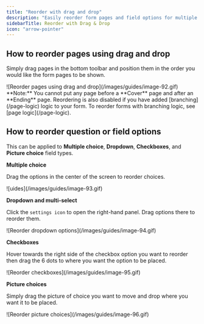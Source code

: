 ```yaml
---
title: "Reorder with drag and drop"
description: "Easily reorder form pages and field options for multiple choice, dropdown, checkboxes & picture choice questions with drag and drop."
sidebarTitle: Reorder with Drag & Drop
icon: "arrow-pointer"
---
```


## How to reorder pages using drag and drop

Simply drag pages in the bottom toolbar and position them in the order you would like the form pages to be shown.

<Frame style={{ width: '488px' , height: '35px' }}>
  ![Reorder pages using drag and drop](/images/guides/image-92.gif)
</Frame>

<Note>
  **Note:** You cannot put any page before a **Cover** page and after an **Ending** page. Reordering is also disabled if you have added [branching](/page-logic) logic to your form. To reorder forms with branching logic, see [page logic](/page-logic).
</Note>

## How to reorder question or field options

This can be applied to **Multiple choice**, **Dropdown**, **Checkboxes**, and **Picture choice** field types.

**Multiple choice**

Drag the options in the center of the screen to reorder choices.

<Frame style={{ width: '480px' , height: '200px' }}>
  ![uides](/images/guides/image-93.gif)
</Frame>

**Dropdown and multi-select**

Click the `settings icon` to open the right-hand panel. Drag options there to reorder them.

<Frame style={{ width: '672px' , height: '156px' }}>
  ![Reorder dropdown options](/images/guides/image-94.gif)
</Frame>

**Checkboxes**

Hover towards the right side of the checkbox option you want to reorder then drag the 6 dots to where you want the option to be placed.

<Frame style={{ width: '480px' , height: '249px' }}>
  ![Reorder checkboxes](/images/guides/image-95.gif)
</Frame>

**Picture choices**

Simply drag the picture of choice you want to move and drop where you want it to be placed.

<Frame style={{ width: '480px' , height: '264px' }}>
  ![Reorder picture choices](/images/guides/image-96.gif)
</Frame>
